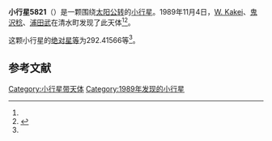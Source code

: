 {{Infobox planet
| bgcolour = #FFFFC0
| name = 5821 Yukiomaeda
| symbol = 
| image = 
| caption = 
| discovery = yes
| discovery_ref = 
| discoverer = [[W._Kakei|W. Kakei]]、[[鬼沢稔|鬼沢稔]]、[[浦田武|浦田武]]
| discovery_site = [[清水町|清水町]] 
| discovered = 1989年11月4日
| designations = yes
| mp_name = 
| named_after = 
| alt_names = 1989 VV/ 1981 RU1
| mp_category = [[主带小行星|主带小行星]]
| orbit_ref = <ref name="a">[http://ssd.jpl.nasa.gov/sbdb.cgi?sstr=5821 5821 Yukiomaeda] {{Wayback|url=http://ssd.jpl.nasa.gov/sbdb.cgi?sstr=5821 |date=20140925031655 }}，小行星數據庫瀏覽器（JPL Small-Body Database Browser）－[[美国国家航空航天局|美国国家航空航天局]]喷气推进实验室</ref>
| epoch = 2456400.5 (2013年4月18日更新)
| aphelion = {{convert|2.7916963|AU|km|3|abbr=on|lk=out}}
| perihelion = {{convert|2.1076871|AU|km|3|abbr=on}}
| semimajor = {{convert|2.4496917|AU|km|3|abbr=on}}
| eccentricity = 0.1396113
| period = 1400.443412 [[日|日]]<br />3.83[[儒略年|儒略年]]
| avg_speed = 
| inclination = 1.69183
| asc_node = 85.58845
| mean_anomaly = 
| arg_peri = 292.41566
| satellites = 
| physical_characteristics = yes
| dimensions = 
| mass = 
| density = 
| surface_grav = 
| escape_velocity = 
| sidereal_day = 
| axial_tilt = 
| pole_ecliptic_lat = 
| pole_ecliptic_lon = 
| albedo = 
| temperatures= 
| temp_name1 = 
| mean_temp_1 = 
| max_temp_1 = 
| temp_name2 = 
| max_temp_2 = 
| spectral_type = 
| abs_magnitude = 292.41566
}}

'''小行星5821'''（{{lang-en|5821 Yukiomaeda}}）是一颗围绕[[太阳|太阳]][[公转|公转]]的[[小行星|小行星]]。1989年11月4日，[[W._Kakei|W. Kakei]]、[[鬼沢稔|鬼沢稔]]、[[浦田武|浦田武]]在清水町发现了此天体<ref name="a" /><ref>{{cite news|title=小行星列表|url=http://cfa-www.harvard.edu/iau/lists/NumberedMPs.txt|accessdate=2013-07-08|newspaper=哈佛大学|archive-date=2008-05-17|archive-url=https://web.archive.org/web/20080517010638/http://cfa-www.harvard.edu/iau/lists/NumberedMPs.txt|dead-url=no}}</ref>。

这颗小行星的[[绝对星等|绝对星等]]为292.41566等<ref name="a" />。

==参考文献==
{{reflist}}
{{Minor Planet Number|[[小行星5820|小行星5820]]|[[小行星5822|小行星5822]]}}

{{小天体}}

[[Category:小行星带天体|Category:小行星带天体]]
[[Category:1989年发现的小行星|Category:1989年发现的小行星]]

{{asteroid-stub}}